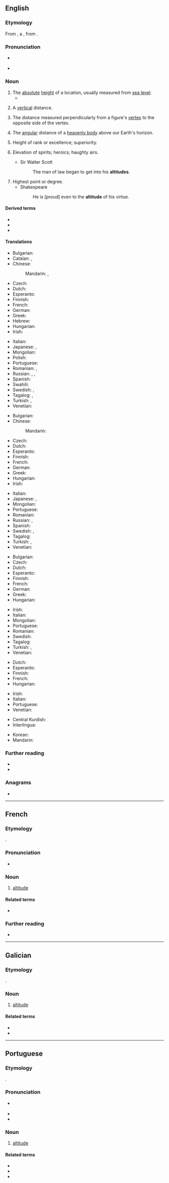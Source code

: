 ==English==
{{wikipedia}}

===Etymology===
From {{inh|en|enm|-}}, a {{bor|en|la|altitudo||height|nocap=1}}, from {{m|la|altus||high}}.

===Pronunciation===
* {{a|UK}} {{IPA|/ˈælt.ɪˌtjuːd/|/ˈælt.ɪˌt͡ʃuːd/|lang=en}}
* {{a|US}} {{IPA|/ˈælt.ɪˌtuːd/|lang=en}}

===Noun===
{{en-noun}}

# The [[absolute]] [[height]] of a location, usually measured from [[sea level]].
#* {{quote-magazine|date=2013-06-07|author=David Simpson
|volume=188|issue=26|page=36|magazine={{w|The Guardian Weekly}}
|title=[http://www.guardian.co.uk/books/2013/may/18/falling-upwards-richard-holmes-review Fantasy of navigation]
|passage=Like most human activities, ballooning has sponsored heroes and hucksters and a good deal in between. For every dedicated scientist patiently recording atmospheric pressure and wind speed while shivering at high '''altitudes''', there is a carnival barker with a bevy of pretty girls willing to dangle from a basket or parachute down to earth.}}
#: {{ux|en|As the '''altitude''' increases, the temperature gets lower, so remember to bring warm clothes to the mountains.}}
# A [[vertical]] distance.
# {{lb|en|geometry}} The distance measured perpendicularly from a figure's [[vertex]] to the opposite side of the vertex.
#: {{ux|en|The perpendicular height of a triangle is known as its '''altitude'''.}}
# {{lb|en|astronomy}} The [[angular]] distance of a [[heavenly body]] above our Earth's horizon.
# Height of rank or excellence; superiority.
#: {{rfquotek|Jonathan Swift}}
# {{lb|en|dated|in the plural}} Elevation of spirits; heroics; haughty airs.
#* Sir Walter Scott
#*: The man of law began to get into his '''altitudes'''.
#: {{rfquotek|Richardson}}
# Highest point or degree.
#* Shakespeare
#*: He is [proud] even to the '''altitude''' of his virtue.

====Derived terms====
* {{l|en|high-altitude}}
* {{l|en|low-altitude}}
* {{l|en|medium-altitude}}

====Translations====
{{trans-top|absolute height}}
* Bulgarian: {{t|bg|[[надморска]] [[височина]]|sc=Cyrl}}
* Catalan: {{t|ca|altitud|f}}, {{t+|ca|alçada|f}}
* Chinese:
*: Mandarin: {{t+|cmn|海拔|tr=hǎibá|sc=Hani}}, {{t+|cmn|高度|tr=gāodù|sc=Hani}}
* Czech: {{t+|cs|nadmořská výška|f}}
* Dutch: {{t+|nl|hoogte}}
* Esperanto: {{t|eo|alteco}}
* Finnish: {{t+|fi|korkeus}}
* French: {{t+|fr|altitude|f}}
* German: {{t+|de|Höhe|f}}
* Greek: {{t+|el|υψόμετρο|n}}
* Hebrew: {{t+|he|רום|m|tr=rom / rum|sc=Hebr}}
* Hungarian: {{t+|hu|magasság}}
* Irish: {{t|ga|airde|f}}
{{trans-mid}}
* Italian: {{t+|it|altitudine|f}}
* Japanese: {{t+|ja|海抜|tr=kaibatsu}}, {{t+|ja|高度|tr=kōdo}}
* Mongolian: {{t+|mn|өндөр|sc=Cyrl}}
* Polish: {{t|pl|[[wysokość]] [[bezwzględna]]|f}}
* Portuguese: {{t+|pt|altitude|f}}
* Romanian: {{t+|ro|altitudine|f}}, {{t+|ro|înălțime|f}}
* Russian: {{t+|ru|высота́|f}}, {{t|ru|[[высота́]] [[над]] [[уровень|у́ровнем]] [[море|мо́ря]]|f}}, {{t+|ru|альтиту́да|f}}
* Spanish: {{t+|es|altitud|p}}
* Swahili: {{t+|sw|kimo}}
* Swedish: {{t+|sv|altitud|c}}, {{t+|sv|höjd|c}}
* Tagalog: {{t|tl|tayog}}, {{t|tl|layog}}
* Turkish: {{t+|tr|irtifa}}, {{t+|tr|yükseklik}}
* Venetian: {{t|vec|altézsa|f}}
{{trans-bottom}}

{{trans-top|distance measured upwards}}
* Bulgarian: {{t+|bg|височина}}
* Chinese:
*: Mandarin: {{t+|cmn|高度|tr=gāodù|sc=Hani}}
* Czech: {{t+|cs|výška|f}}
* Dutch: {{t+|nl|hoogte}}
* Esperanto: {{t|eo|alteco}}
* Finnish: {{t+|fi|korkeus}}
* French: {{t+|fr|altitude|f}}
* German: {{t+|de|Höhe|f}}
* Greek: {{t+|el|ύψος|n}}
* Hungarian: {{t+|hu|magasság}}
* Irish: {{t|ga|airde|f}}
{{trans-mid}}
* Italian: {{t+|it|altezza|f}}
* Japanese: {{t|ja|高さ|tr=takasa}}, {{t+|ja|高度|tr=kōdo}}
* Mongolian: {{t+|mn|өндөр|sc=Cyrl}}
* Portuguese: {{t+|pt|altitude|f}}
* Romanian: {{t+|ro|înălțime}}
* Russian: {{t+|ru|высота́|f}}, {{t+|ru|возвы́шенность|f}} {{qualifier|elevation}}
* Spanish: {{t+|es|altura|f}}
* Swedish: {{t+|sv|höjd|c}}, {{t+|sv|altitud|c}}
* Tagalog: {{t|tl|tayog}}
* Turkish: {{t+|tr|irtifa}}, {{t+|tr|yükseklik}}
* Venetian: {{t|vec|altézsa|f}}
{{trans-bottom}}

{{trans-top|distance measured perpendicularly from a figure's vertex to the opposite side of the vertex}}
* Bulgarian: {{t+|bg|височина}}
* Czech: {{t+|cs|výška|f}}
* Dutch: {{t+|nl|hoogte}}
* Esperanto: {{t|eo|alteco}}
* Finnish: {{t+|fi|korkeus}}
* French: {{t+|fr|hauteur|f}}
* German: {{t+|de|Höhe|f}}
* Greek: {{t+|el|ύψος|n}}
* Hungarian: {{t+|hu|magasság}}
{{trans-mid}}
* Irish: {{t|ga|airde|f}}
* Italian: {{t+|it|altezza|f}}
* Mongolian: {{t+|mn|өндөр|sc=Cyrl}}
* Portuguese: {{t+|pt|altitude|f}}
* Romanian: {{t+|ro|înălțime|f}}
* Swedish: {{t+|sv|höjd|c}}
* Tagalog: {{t|tl|tayog}}
* Turkish: {{t+|tr|irtifa}}, {{t+|tr|yükseklik}}
* Venetian: {{t|vec|altézsa|f}}
{{trans-bottom}}

{{trans-top|distance measured angularly of a heavenly body}}
* Dutch: {{t+|nl|hoogte}}
* Esperanto: {{t|eo|alteco}}
* Finnish: {{t+|fi|korkeus}}
* French: {{t+|fr|altitude|f}}
* Hungarian: {{t+|hu|magasság}}
{{trans-mid}}
* Irish: {{t|ga|airde|f}}
* Italian: {{t+|it|altezza|f}}
* Portuguese: {{t+|pt|altitude|f}}
* Venetian: {{t|vec|altézsa|f}}
{{trans-bottom}}

{{checktrans-top}}
* Central Kurdish: {{t+check|ckb|به‌رزی|sc=ku-Arab}} {{rftranslit|ku}}
* Interlingua: {{t-check|ia|altitude}}
{{trans-mid}}
* Korean: {{t+check|ko|고도|sc=Hang|tr=godo}}
* Mandarin: {{t+check|cmn|海拔|sc=Hani}}
{{trans-bottom}}

===Further reading===
* {{R:Webster 1913}}
* {{R:Century 1911}}

===Anagrams===
* {{anagrams|en|latitude}}

----

==French==

===Etymology===
{{bor|fr|la|altitūdō}}.

===Pronunciation===
* {{audio|Fr-altitude.ogg|Audio|lang=fr}}

===Noun===
{{fr-noun|f}}

# [[#English|altitude]]

====Related terms====
* {{l|fr|haut}}

===Further reading===
* {{R:TLFi}}

----

==Galician==

===Etymology===
{{bor|gl|la|altitūdō}}.

===Noun===
{{gl-noun|f}}

# [[#English|altitude]]

====Related terms====
* {{l|gl|altura}}
* {{l|gl|alto}}

----

==Portuguese==

===Etymology===
{{bor|pt|la|altitudo}}.

===Pronunciation===
* {{a|PT}} {{IPA|/aɫ.ti.ˈtu.ðɨ/|lang=pt}}
* {{hyphenation|al|ti|tu|de|lang=pt}}
* {{rhymes|udʒi|lang=pt}}

===Noun===
{{pt-noun|f}}

# [[#English|altitude]]

====Related terms====
* {{l|pt|alteza}}
* {{l|pt|altura}}
* {{l|pt|alto}}